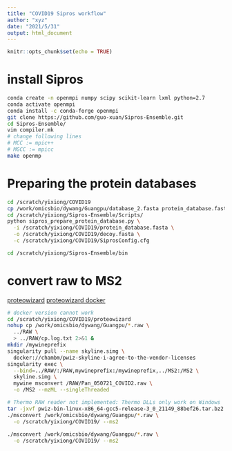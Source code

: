 ```yaml
---
title: "COVID19 Sipros workflow"
author: "xyz"
date: "2021/5/31"
output: html_document
---
```


```r
knitr::opts_chunk$set(echo = TRUE)
```

# install Sipros

```bash
conda create -n openmpi numpy scipy scikit-learn lxml python=2.7
conda activate openmpi
conda install -c conda-forge openmpi
git clone https://github.com/guo-xuan/Sipros-Ensemble.git
cd Sipros-Ensemble/
vim compiler.mk
# change following lines
# MCC := mpic++
# MGCC := mpicc
make openmp
```

# Preparing the protein databases 

```bash
cd /scratch/yixiong/COVID19
cp /work/omicsbio/dywang/Guangpu/database_2.fasta protein_database.fasta
cd /scratch/yixiong/Sipros-Ensemble/Scripts/
python sipros_prepare_protein_database.py \
  -i /scratch/yixiong/COVID19/protein_database.fasta \
  -o /scratch/yixiong/COVID19/decoy.fasta \
  -c /scratch/yixiong/COVID19/SiprosConfig.cfg

cd /scratch/yixiong/Sipros-Ensemble/bin

```

# convert raw to MS2

[proteowizard](http://proteowizard.sourceforge.net/download.html)
[proteowizard docker](https://hub.docker.com/r/chambm/pwiz-skyline-i-agree-to-the-vendor-licenses)

```bash
# docker version cannot work
cd /scratch/yixiong/COVID19/proteowizard
nohup cp /work/omicsbio/dywang/Guangpu/*.raw \
  ../RAW \
  > ../RAW/cp.log.txt 2>&1 & 
mkdir /mywineprefix
singularity pull --name skyline.simg \
  docker://chambm/pwiz-skyline-i-agree-to-the-vendor-licenses
singularity exec \
  --bind=../RAW/:/RAW,mywineprefix:/mywineprefix,../MS2:/MS2 \
  skyline.simg \
  mywine msconvert /RAW/Pan_050721_COVID2.raw \
  -o /MS2 --mzML --singleThreaded

# Thermo RAW reader not implemented: Thermo DLLs only work on Windows    
tar -jxvf pwiz-bin-linux-x86_64-gcc5-release-3_0_21149_88bef26.tar.bz2
./msconvert /work/omicsbio/dywang/Guangpu/*.raw \
  -o /scratch/yixiong/COVID19/ --ms2
  
./msconvert /work/omicsbio/dywang/Guangpu/*.raw \
  -o /scratch/yixiong/COVID19/ --ms2
```



